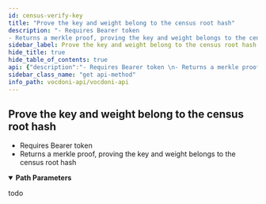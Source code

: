 ```yaml
---
id: census-verify-key
title: "Prove the key and weight belong to the census root hash"
description: "- Requires Bearer token 
- Returns a merkle proof, proving the key and weight belongs to the census root hash"
sidebar_label: Prove the key and weight belong to the census root hash
hide_title: true
hide_table_of_contents: true
api: {"description":"- Requires Bearer token \n- Returns a merkle proof, proving the key and weight belongs to the census root hash","operationId":"censusVerifyKey","security":[{"bearerAuth":[]}],"tags":["census"],"parameters":[{"name":"censusId","in":"path","description":"Census id","required":true,"schema":{"type":"string","example":"b547a9c83ad7d61b568cf10ebbb25338d680810fa219fa69477cfbd860b386c2"}},{"name":"publicKey","in":"path","description":"Wallet Public key or address","required":true,"schema":{"type":"string","example":"1f7fecf4cf4564c88a92af55046c5c4bf0a76b9b5536f7d30962192552f92237"}}],"responses":{"200":{"description":"todo","content":{"application/json":{"example":"{\n  \"weight\": \"2\",\n  \"proof\": \"04000000\",\n  \"value\": \"0200000000000000000000000000000000000000000000000000000000000000\"\n}"}}}},"method":"get","path":"/census/{censusId}/proof/{publicKey}","servers":[{"url":"https://api.vocdoni.io/version/v3"}],"securitySchemes":{"bearerAuth":{"type":"http","scheme":"bearer"}},"info":{"version":"2.0.0","title":"Vocdoni API","license":{"name":"MIT"},"description":"**Goals and Objectives:** The Vocdoni API is meant to be the entry point for external integrators to add voting capabilities to an existing  CRM, customer base and product experience. The API should act as a satellite that facilitates creating votes using  Vocdoni, without the hassle of learning a deep platform."},"postman":{"name":"Prove the key and weight belong to the census root hash","description":{"content":"- Requires Bearer token \n- Returns a merkle proof, proving the key and weight belongs to the census root hash","type":"text/plain"},"url":{"path":["census",":censusId","proof",":publicKey"],"host":["{{baseUrl}}"],"query":[],"variable":[{"disabled":false,"description":{"content":"(Required) Census id","type":"text/plain"},"type":"any","value":"","key":"censusId"},{"disabled":false,"description":{"content":"(Required) Wallet Public key or address","type":"text/plain"},"type":"any","value":"","key":"publicKey"}]},"header":[{"key":"Accept","value":"application/json"}],"method":"GET","auth":{"type":"bearer","bearer":[{"type":"any","value":"<Bearer Token>","key":"token"}]}}}
sidebar_class_name: "get api-method"
info_path: vocdoni-api/vocdoni-api
---
```



## Prove the key and weight belong to the census root hash



- Requires Bearer token 
- Returns a merkle proof, proving the key and weight belongs to the census root hash

<details style={{"marginBottom":"1rem"}} data-collapsed={false} open={true}><summary style={{}}><strong>Path Parameters</strong></summary><div><ul><ParamsItem className={"paramsItem"} param={{"name":"censusId","in":"path","description":"Census id","required":true,"schema":{"type":"string","example":"b547a9c83ad7d61b568cf10ebbb25338d680810fa219fa69477cfbd860b386c2"}}}></ParamsItem><ParamsItem className={"paramsItem"} param={{"name":"publicKey","in":"path","description":"Wallet Public key or address","required":true,"schema":{"type":"string","example":"1f7fecf4cf4564c88a92af55046c5c4bf0a76b9b5536f7d30962192552f92237"}}}></ParamsItem></ul></div></details><div><ApiTabs><TabItem label={"200"} value={"200"}><div>

todo

</div><div><MimeTabs schemaType={"response"}><TabItem label={"application/json"} value={"application/json"}><SchemaTabs><TabItem label={"Example"} value={"Example"}><ResponseSamples responseExample={"{\n  \"weight\": \"2\",\n  \"proof\": \"04000000\",\n  \"value\": \"0200000000000000000000000000000000000000000000000000000000000000\"\n}"} language={"json"}></ResponseSamples></TabItem></SchemaTabs></TabItem></MimeTabs></div></TabItem></ApiTabs></div>
      
